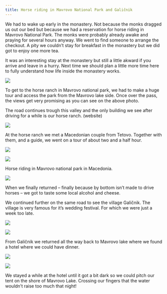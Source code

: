 ```yaml
---
title: Horse riding in Mavrovo National Park and Galičnik
---
```


We had to wake up early in the monastery. Not because the monks dragged us out our bed but because we had a reservation for horse riding in Mavrovo National Park. The monks were probably already awake and praying for several hours anyway. We went to find someone to arrange the checkout. A pity we couldn’t stay for breakfast in the monastery but we did got to enjoy one more tea.

It was an interesting stay at the monastery but still a little akward if you arrive and leave in a hurry. Next time we should plan a little more time here to fully understand how life inside the monastery works.

<Image
    src='images/DSC_8971.jpg'
    caption='View on Mavrovo National Park. Down there in the valley goes the road from Mavrovo to Galicnik.'
/>

To get to the horse ranch in Mavrovo national park, we had to make a huge tour and access the park from the Mavrovo lake side.  Once over the pass, the views get very promising as you can see on the above photo.

The road continues trough this valley and the only building we see after driving for a while is our horse ranch. (website)

<Image
    src='images/DSC_8977.jpg'
    caption=''
/>

At the horse ranch we met a Macedonian couple from Tetovo. Together with them, and a guide, we went on a tour of about two and a half hour.

<Image
    src='images/DSC_8983.jpg'
    caption='Our horses!'
/>


<Image
    src='images/DSC_8985.jpg'
    caption='That’s Lada and the couple we just met earlier at the horse ranch.'
/>

Horse riding in Mavrovo national park in Macedonia.

<Image
    src='images/DSC_8993.jpg'
    caption='For me, honestly, the trip was way to long with a monotone scenery. But I guess that’s what every beginner has to go through?'
/>

When we finally returned – finally because by bottom isn’t made to drive horses – we got to taste some local alcohol and cheese.

We continued further on the same road to see the village Galičnik. The village is very famous for it’s wedding festival. For which we were just a week too late.

<Image
    src='images/DSC_9003-bewerkt.jpg'
    caption='The village Galičnik in Mavrovo National Park. Famous for the Wedding Festival'
/>


<Image
    src='images/DSC_9010.jpg'
    caption='The church in Galičnik.'
/>


From Galičnik we returned all the way back to Mavrovo lake where we found a hotel where we could have dinner.

<Image
    src='images/DSC_9025.jpg'
    caption='Cow grazing in front of submerged St Nicholas church of Mavrovo Lake'
/>


<Image
    src='images/DSC_9014.jpg'
    caption='The new church of Mavrovo after they flooded the old church (in the background) after constructing the Mavrovo dam.'
/>


We stayed a while at the hotel until it got a bit dark so we could pitch our tent on the shore of Mavrovo Lake. Crossing our fingers that the water wouldn’t raise too much that night!